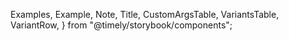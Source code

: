 
  Examples,
  Example,
  Note,
  Title,
  CustomArgsTable,
  VariantsTable,
  VariantRow,
} from "@timely/storybook/components";


<Meta title="UI/Button Group" component={ButtonGroup} />

<Title title="Button Group" suffix="Brief" subtitle="Version 2.0 — Last Update: 22 Aug 2022" />

## Definition

Button group enables multiple buttons to be combined into a single unit. It offers users access to frequently performed, related actions.

## Structure

<CustomArgsTable of={ButtonGroup} />

<Examples
  title="Breadcrumb style"
  footNote={
    <ul>
      <li>
        Seperated: In general, seperated button group style can be included in container such as card, modal,
        and page.
      </li>
      <li>Combined: Combined button group can be used standalone e.g. mini toggles for calendars</li>
    </ul>
  }>
  <Example title="Default">
    <ButtonGroup>
      <Button StartIcon={Trash} variant="icon" color="secondary" />
      <Button StartIcon={Navigation} variant="icon" color="secondary" />
      <Button StartIcon={Clipboard} variant="icon" color="secondary" />
    </ButtonGroup>
  </Example>
  <Example title="Combined">
    <ButtonGroup combined>
      <Button StartIcon={Trash} variant="icon" color="secondary" />
      <Button StartIcon={Navigation} variant="icon" color="secondary" />
      <Button StartIcon={Clipboard} variant="icon" color="secondary" />
    </ButtonGroup>
  </Example>
</Examples>

<Canvas>
  <Story name="All Variants">
    <VariantsTable titles={["Default", "Secondary", "Minimal"]} columnMinWidth={150}>
      <VariantRow variant="Default">
        <ButtonGroup>
          <Button StartIcon={Trash} variant="icon" />
          <Button StartIcon={Navigation} variant="icon" />
          <Button StartIcon={Clipboard} variant="icon" />
        </ButtonGroup>
        <ButtonGroup>
          <Button StartIcon={Trash} variant="icon" color="secondary" />
          <Button StartIcon={Navigation} variant="icon" color="secondary" />
          <Button StartIcon={Clipboard} variant="icon" color="secondary" />
        </ButtonGroup>
        <ButtonGroup>
          <Button StartIcon={Trash} variant="icon" color="minimal" />
          <Button StartIcon={Navigation} variant="icon" color="minimal" />
          <Button StartIcon={Clipboard} variant="icon" color="minimal" />
        </ButtonGroup>
      </VariantRow>
      <VariantRow variant="Combined">
        <ButtonGroup combined>
          <Button StartIcon={Trash} variant="icon" />
          <Button StartIcon={Navigation} variant="icon" />
          <Button StartIcon={Clipboard} variant="icon" />
        </ButtonGroup>
        <ButtonGroup combined>
          <Button StartIcon={Trash} variant="icon" color="secondary" />
          <Button StartIcon={Navigation} variant="icon" color="secondary" />
          <Button StartIcon={Clipboard} variant="icon" color="secondary" />
        </ButtonGroup>
      </VariantRow>
    </VariantsTable>
  </Story>
</Canvas>

<Canvas>
  <Story
    name="ButtonGroup Playground"
    args={{
      color: "secondary",
      combined: false,
    }}
    argTypes={{
      color: {
        control: {
          type: "select",
          options: ["primary", "secondary", "minimal"],
        },
      },
      combined: {
        control: {
          type: "boolean",
        },
      },
    }}>
    {({ color, combined }) => (
      <VariantsTable titles={[`${color}`]} columnMinWidth={150}>
        <VariantRow variant="">
          <ButtonGroup combined={combined}>
            <Button StartIcon={Trash} variant="icon" color={color} />
            <Button StartIcon={Navigation} variant="icon" color={color} />
            <Button StartIcon={Clipboard} variant="icon" color={color} />
          </ButtonGroup>
        </VariantRow>
      </VariantsTable>
    )}
  </Story>
</Canvas>
